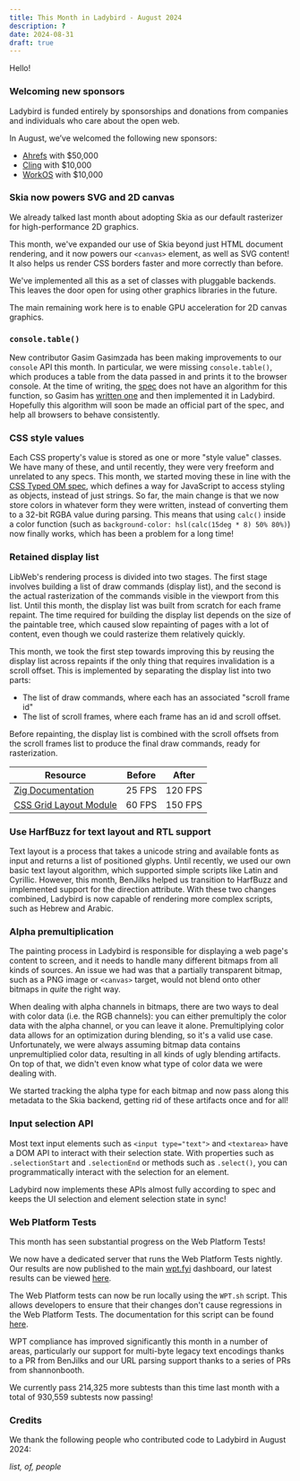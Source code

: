 ```yaml
---
title: This Month in Ladybird - August 2024
description: ?
date: 2024-08-31
draft: true
---
```


Hello\!

### Welcoming new sponsors

Ladybird is funded entirely by sponsorships and donations from companies and individuals who care about the open web.

In August, we’ve welcomed the following new sponsors:

- [Ahrefs](https://ahrefs.com/) with $50,000
- [Cling](http://cling.com) with $10,000
- [WorkOS](http://workos.com) with $10,000

### Skia now powers SVG and 2D canvas

We already talked last month about adopting Skia as our default rasterizer for high-performance 2D graphics.

This month, we've expanded our use of Skia beyond just HTML document rendering, and it now powers our `<canvas>` element, as well as SVG content! It also helps us render CSS borders faster and more correctly than before.

We've implemented all this as a set of classes with pluggable backends. This leaves the door open for using other graphics libraries in the future.

The main remaining work here is to enable GPU acceleration for 2D canvas graphics.

### `console.table()`

New contributor Gasim Gasimzada has been making improvements to our `console` API this month.
In particular, we were missing `console.table()`, which produces a table from the data passed in and prints it to the browser console.
At the time of writing, the [spec](https://console.spec.whatwg.org/#table) does not have an algorithm for this function,
so Gasim has [written one](https://github.com/whatwg/console/pull/237) and then implemented it in Ladybird.
Hopefully this algorithm will soon be made an official part of the spec, and help all browsers to behave consistently.

### CSS style values

Each CSS property's value is stored as one or more "style value" classes.
We have many of these, and until recently, they were very freeform and unrelated to any specs.
This month, we started moving these in line with the [CSS Typed OM spec](https://drafts.css-houdini.org/css-typed-om-1),
which defines a way for JavaScript to access styling as objects, instead of just strings.
So far, the main change is that we now store colors in whatever form they were written,
instead of converting them to a 32-bit RGBA value during parsing.
This means that using `calc()` inside a color function (such as `background-color: hsl(calc(15deg * 8) 50% 80%)`)
now finally works, which has been a problem for a long time!

### Retained display list

LibWeb's rendering process is divided into two stages.
The first stage involves building a list of draw commands (display list), and the second is the actual rasterization of the commands visible in the viewport from this list.
Until this month, the display list was built from scratch for each frame repaint.
The time required for building the display list depends on the size of the paintable tree, which caused slow repainting of pages with a lot of content, even though we could rasterize them relatively quickly.

This month, we took the first step towards improving this by reusing the display list across repaints if the only thing that requires invalidation is a scroll offset.
This is implemented by separating the display list into two parts:

- The list of draw commands, where each has an associated "scroll frame id"
- The list of scroll frames, where each frame has an id and scroll offset.

Before repainting, the display list is combined with the scroll offsets from the scroll frames list to produce the final draw commands, ready for rasterization.

| Resource                                                       | Before | After   |
| -------------------------------------------------------------- | ------ | ------- |
| [Zig Documentation](https://ziglang.org/documentation/master/) | 25 FPS | 120 FPS |
| [CSS Grid Layout Module](https://www.w3.org/TR/css-grid-2/)    | 60 FPS | 150 FPS |

### Use HarfBuzz for text layout and RTL support

Text layout is a process that takes a unicode string and available fonts as input and returns a list of positioned glyphs.
Until recently, we used our own basic text layout algorithm, which supported simple scripts like Latin and Cyrillic.
However, this month, BenJilks helped us transition to HarfBuzz and implemented support for the direction attribute.
With these two changes combined, Ladybird is now capable of rendering more complex scripts, such as Hebrew and Arabic.

### Alpha premultiplication

The painting process in Ladybird is responsible for displaying a web page's content to screen, and it needs to handle
many different bitmaps from all kinds of sources. An issue we had was that a partially transparent bitmap, such as a PNG
image or `<canvas>` target, would not blend onto other bitmaps in _quite_ the right way.

When dealing with alpha channels in bitmaps, there are two ways to deal with color data (i.e. the RGB channels): you can
either premultiply the color data with the alpha channel, or you can leave it alone. Premultiplying color data allows
for an optimization during blending, so it's a valid use case. Unfortunately, we were always assuming bitmap data
contains unpremultiplied color data, resulting in all kinds of ugly blending artifacts. On top of that, we didn't even
know what type of color data we were dealing with.

We started tracking the alpha type for each bitmap and now pass along this metadata to the Skia backend, getting rid of
these artifacts once and for all!

### Input selection API

Most text input elements such as `<input type="text">` and `<textarea>` have a DOM API to interact with their selection
state. With properties such as `.selectionStart` and `.selectionEnd` or methods such as `.select()`, you can
programmatically interact with the selection for an element.

Ladybird now implements these APIs almost fully according to spec and keeps the UI selection and element selection state
in sync!

### Web Platform Tests

This month has seen substantial progress on the Web Platform Tests!

We now have a dedicated server that runs the Web Platform Tests nightly. Our results are now published to the main
[wpt.fyi](https//wpt.fyi) dashboard, our latest results can be viewed [here](https://wpt.fyi/results/?product=ladybird).

The Web Platform tests can now be run locally using the `WPT.sh` script. This allows developers to ensure that their
changes don't cause regressions in the Web Platform Tests. The documentation for this script can be found
[here](https://github.com/LadybirdBrowser/ladybird/blob/master/Documentation/RunningTests.md#running-the-web-platform-tests).

WPT compliance has improved significantly this month in a number of areas, particularly our support for multi-byte
legacy text encodings thanks to a PR from BenJilks and our URL parsing support thanks to a series of PRs from
shannonbooth.

We currently pass 214,325 more subtests than this time last month with a total of 930,559 subtests now passing!

### Credits

We thank the following people who contributed code to Ladybird in August 2024:

_list,
of,
people_
